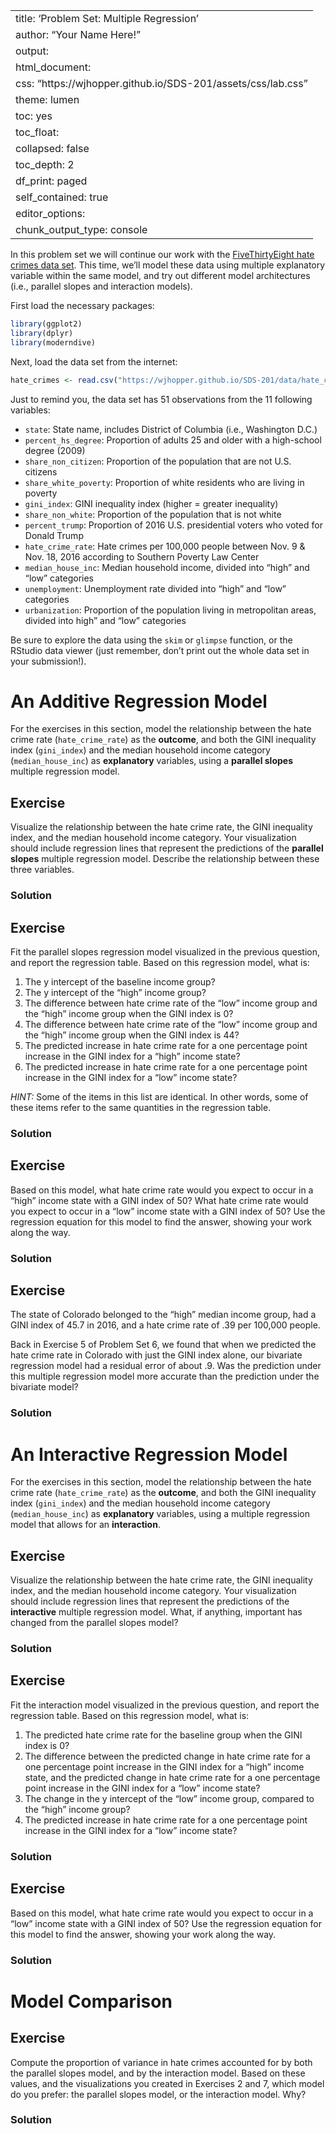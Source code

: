 
---
title: 'Problem Set: Multiple Regression'
author: "Your Name Here!"
output:
  html_document:
    css: "https://wjhopper.github.io/SDS-201/assets/css/lab.css"
    theme: lumen
    toc: yes
    toc_float:
      collapsed: false
    toc_depth: 2
    df_print: paged
    self_contained: true
editor_options: 
  chunk_output_type: console
---

In this problem set we will continue our work with the [FiveThirtyEight hate crimes data set](https://fivethirtyeight.com/features/higher-rates-of-hate-crimes-are-tied-to-income-inequality/). This time, we'll model these data using multiple explanatory variable within the same model, and try out different model architectures (i.e., parallel slopes and interaction models).

First load the necessary packages:

```r
library(ggplot2)
library(dplyr)
library(moderndive)
```

Next, load the data set from the internet:

```r
hate_crimes <- read.csv("https://wjhopper.github.io/SDS-201/data/hate_crimes.csv", stringsAsFactors = FALSE)
```

Just to remind you, the data set has 51 observations from the 11 following variables:

- `state`: State name, includes District of Columbia (i.e., Washington D.C.)
- `percent_hs_degree`: Proportion of adults 25 and older with a high-school degree (2009)
- `share_non_citizen`: Proportion of the population that are not U.S. citizens
- `share_white_poverty`: Proportion of white residents who are living in poverty
- `gini_index`: GINI inequality index (higher = greater inequality)
- `share_non_white`: Proportion of the population that is not white
- `percent_trump`: Proportion of 2016 U.S. presidential voters who voted for Donald Trump
- `hate_crime_rate`: Hate crimes per 100,000 people between Nov. 9 & Nov. 18, 2016 according to Southern Poverty Law Center 
- `median_house_inc`: Median household income, divided into "high" and "low" categories
- `unemployment`: Unemployment rate divided into "high" and "low" categories
- `urbanization`: Proportion of the population living in metropolitan areas, divided into high" and "low" categories


Be sure to explore the data using the `skim` or `glimpse` function, or the RStudio data viewer (just remember, don't print out the whole data set in your submission!).

# An Additive Regression Model

For the exercises in this section, model the relationship between the hate crime rate (`hate_crime_rate`) as the **outcome**, and both the GINI inequality index (`gini_index`) and the median household income category (`median_house_inc`) as  **explanatory** variables, using a **parallel slopes** multiple regression model.

## Exercise
Visualize the relationship between the hate crime rate, the GINI inequality index, and the median household income category. Your visualization should include regression lines that represent the predictions of the **parallel slopes** multiple regression model. Describe the relationship between these three variables.

### Solution


## Exercise
Fit the parallel slopes regression model visualized in the previous question, and report the regression table. Based on this regression model, what is:

1. The y intercept of the baseline income group?
2. The y intercept of the "high" income group?
3. The difference between hate crime rate of the "low" income group and the "high" income group when the GINI index is 0?
4. The difference between hate crime rate of the "low" income group and the "high" income group when the GINI index is 44?
5. The predicted increase in hate crime rate for a one percentage point increase in the GINI index for a "high" income state?
6. The predicted increase in hate crime rate for a one percentage point increase in the GINI index for a "low" income state?

*HINT:* Some of the items in this list are identical. In other words, some of these items refer to the same quantities in the regression table.

### Solution


## Exercise
Based on this model, what hate crime rate would you expect to occur in a "high" income state with a GINI index of 50? What hate crime rate would you expect to occur in a "low" income state with a GINI index of 50? Use the regression equation for this model to find the answer, showing your work along the way.

### Solution


## Exercise
The state of Colorado belonged to the "high" median income group, had a GINI index of 45.7 in 2016, and a hate crime rate of .39 per 100,000 people. 

Back in Exercise 5 of Problem Set 6, we found that when we predicted the hate crime rate in Colorado with just the GINI index alone, our bivariate regression model had a residual error of about .9. Was the prediction under this multiple regression model more accurate than the prediction under the bivariate model?

### Solution


# An Interactive Regression Model
For the exercises in this section, model the relationship between the hate crime rate (`hate_crime_rate`) as the **outcome**, and both the GINI inequality index (`gini_index`) and the median household income category (`median_house_inc`) as  **explanatory** variables, using a multiple regression model that allows for an **interaction**.

## Exercise
Visualize the relationship between the hate crime rate, the GINI inequality index, and the median household income category. Your visualization should include regression lines that represent the predictions of the **interactive** multiple regression model. What, if anything, important has changed from the parallel slopes model?

### Solution


## Exercise
Fit the interaction model visualized in the previous question, and report the regression table. Based on this regression model, what is:

1. The predicted hate crime rate for the baseline group when the GINI index is 0?
2. The difference between the predicted change in hate crime rate for a one percentage point increase in the GINI index for a "high" income state, and the predicted change in hate crime rate for a one percentage point increase in the GINI index for a "low" income state?
3. The change in the y intercept of the "low" income group, compared to the "high" income group?
4. The predicted increase in hate crime rate for a one percentage point increase in the GINI index for a "low" income state?

### Solution


## Exercise
Based on this model, what hate crime rate would you expect to occur in a "low" income state with a GINI index of 50? Use the regression equation for this model to find the answer, showing your work along the way.

### Solution


# Model Comparison

## Exercise
Compute the proportion of variance in hate crimes accounted for by both the parallel slopes model, and by the interaction model. Based on these values, and the visualizations you created in Exercises 2 and 7, which model do you prefer: the parallel slopes model, or the interaction model. Why?

### Solution

